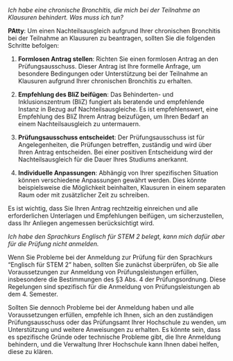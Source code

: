 _Ich habe eine chronische Bronchitis, die mich bei der Teilnahme an Klausuren behindert. Was muss ich tun?_

**PAtty**: Um einen Nachteilsausgleich aufgrund Ihrer chronischen Bronchitis bei der Teilnahme an Klausuren zu beantragen, sollten Sie die folgenden Schritte befolgen:

1. **Formlosen Antrag stellen**: Richten Sie einen formlosen Antrag an den Prüfungsausschuss. Dieser Antrag ist Ihre formelle Anfrage, um besondere Bedingungen oder Unterstützung bei der Teilnahme an Klausuren aufgrund Ihrer chronischen Bronchitis zu erhalten.

2. **Empfehlung des BliZ beifügen**: Das Behinderten- und Inklusionszentrum (BliZ) fungiert als beratende und empfehlende Instanz in Bezug auf Nachteilsausgleiche. Es ist empfehlenswert, eine Empfehlung des BliZ Ihrem Antrag beizufügen, um Ihren Bedarf an einem Nachteilsausgleich zu untermauern.

3. **Prüfungsausschuss entscheidet**: Der Prüfungsausschuss ist für Angelegenheiten, die Prüfungen betreffen, zuständig und wird über Ihren Antrag entscheiden. Bei einer positiven Entscheidung wird der Nachteilsausgleich für die Dauer Ihres Studiums anerkannt.

4. **Individuelle Anpassungen**: Abhängig von Ihrer spezifischen Situation können verschiedene Anpassungen gewährt werden. Dies könnte beispielsweise die Möglichkeit beinhalten, Klausuren in einem separaten Raum oder mit zusätzlicher Zeit zu schreiben.

Es ist wichtig, dass Sie Ihren Antrag rechtzeitig einreichen und alle erforderlichen Unterlagen und Empfehlungen beifügen, um sicherzustellen, dass Ihr Anliegen angemessen berücksichtigt wird.

_Ich habe den Sprachkurs Englisch für STEM 2 belegt, kann mich dafür aber für die Prüfung nicht anmelden._

Wenn Sie Probleme bei der Anmeldung zur Prüfung für den Sprachkurs "Englisch für STEM 2" haben, sollten Sie zunächst überprüfen, ob Sie alle Voraussetzungen zur Anmeldung von Prüfungsleistungen erfüllen, insbesondere die Bestimmungen des §3 Abs. 4 der Prüfungsordnung. Diese Regelungen sind spezifisch für die Anmeldung von Prüfungsleistungen ab dem 4. Semester.

Sollten Sie dennoch Probleme bei der Anmeldung haben und alle Voraussetzungen erfüllen, empfehle ich Ihnen, sich an den zuständigen Prüfungsausschuss oder das Prüfungsamt Ihrer Hochschule zu wenden, um Unterstützung und weitere Anweisungen zu erhalten. Es könnte sein, dass es spezifische Gründe oder technische Probleme gibt, die Ihre Anmeldung behindern, und die Verwaltung Ihrer Hochschule kann Ihnen dabei helfen, diese zu klären.